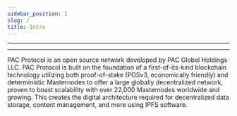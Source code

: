 ```yaml
---
sidebar_position: 1
slug: /
title: Intro
---
```

---
<div class="pac__logo"></div>

---


PAC Protocol is an open source network developed by PAC Global Holdings LLC. 
PAC Protocol is built on the foundation of a first-of-its-kind blockchain technology utilizing both proof-of-stake (POSv3, economically friendly) and deterministic Masternodes to offer a large globally decentralized network, 
proven to boast scalability with over 22,000 Masternodes worldwide and growing. This creates the digital architecture required for decentralized data storage, content management, and more using IPFS software.

